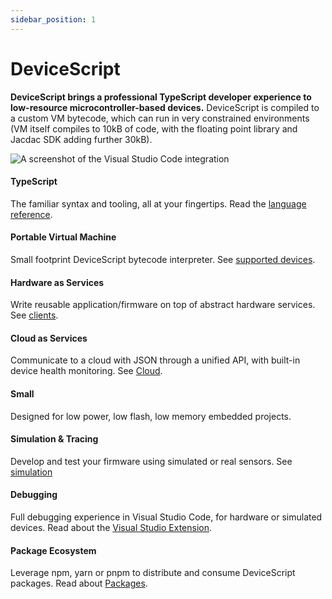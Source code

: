 ```yaml
---
sidebar_position: 1
---
```


# DeviceScript

**DeviceScript brings a professional TypeScript developer experience to low-resource microcontroller-based devices.**
DeviceScript is compiled to a custom VM bytecode, which can run in very constrained
environments (VM itself compiles to 10kB of code, with the floating point library and Jacdac SDK adding further 30kB).

![A screenshot of the Visual Studio Code integration](../src/pages/hero.png)

#### TypeScript

The familiar syntax and tooling, all at your fingertips. Read the [language reference](/language).

#### Portable Virtual Machine

Small footprint DeviceScript bytecode interpreter. See [supported devices](/devices).

#### Hardware as Services

Write reusable application/firmware on top of abstract hardware services. See [clients](/api/clients).

#### Cloud as Services

Communicate to a cloud with JSON through a unified API, with built-in device health monitoring. See [Cloud](/developer/cloud/).

#### Small

Designed for low power, low flash, low memory embedded projects.

#### Simulation & Tracing

Develop and test your firmware using simulated or real sensors. See [simulation](/developer/simulation/)

#### Debugging

Full debugging experience in Visual Studio Code, for hardware or simulated devices. Read about the [Visual Studio Extension](/getting-started/vscode).

#### Package Ecosystem

Leverage npm, yarn or pnpm to distribute and consume DeviceScript packages. Read about [Packages](/developer/packages).
